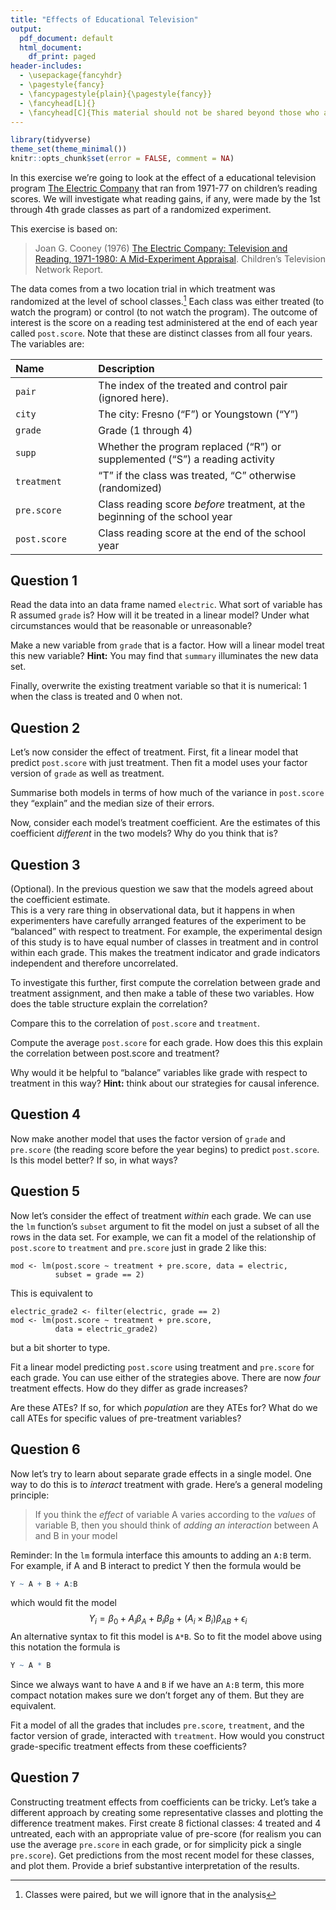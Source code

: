 ```yaml
---
title: "Effects of Educational Television"
output:
  pdf_document: default
  html_document:
    df_print: paged
header-includes:
  - \usepackage{fancyhdr}
  - \pagestyle{fancy}
  - \fancypagestyle{plain}{\pagestyle{fancy}}
  - \fancyhead[L]{}
  - \fancyhead[C]{This material should not be shared beyond those who are enrolled in this class}
---
```


```r
library(tidyverse)
theme_set(theme_minimal())
knitr::opts_chunk$set(error = FALSE, comment = NA)
```

In this exercise we're going to look at the effect 
of a educational television program 
[The Electric Company](https://en.wikipedia.org/wiki/The_Electric_Company) 
that ran from 1971-77 on children's reading scores.
We will investigate what reading gains, if any, were made by the 1st through 
4th grade classes as part of a randomized experiment.

This exercise is based on:

> Joan G. Cooney (1976) [The Electric Company: Television and Reading, 1971-1980: A Mid-Experiment Appraisal](https://files.eric.ed.gov/fulltext/ED130635.pdf). Children's Television Network Report.

The data comes from a two location trial in which 
treatment was randomized at the level of school classes.^[Classes were 
paired, but we will ignore that in the analysis] Each class was 
either treated (to watch the program) or control (to not watch the 
program). The outcome of interest is the score on a reading test 
administered at the end of each year called `post.score`. Note that 
these are distinct classes from all four years.  The variables are:

-------------------------------------------------------------------------------
 Name                 Description
 -------------------- ---------------------------------------------------------
 `pair`               The index of the treated and control pair (ignored
                      here).
 
 `city`               The city: Fresno ("F") or Youngstown ("Y")
 
 `grade`              Grade (1 through 4)
 
 `supp`               Whether the program replaced ("R") or supplemented 
                      ("S") a reading activity

 `treatment`          "T" if the class was treated, "C" otherwise (randomized)
 
 `pre.score`          Class reading score *before* treatment, at the 
                      beginning of the school year
 
 `post.score`         Class reading score at the end of the school year
-------------------------------------------------------------------------------

## Question 1

Read the data into an data frame named `electric`. 
What sort of variable has R assumed `grade` is? How will 
it be treated in a linear model? Under 
what circumstances would that be reasonable or unreasonable?

Make a new variable from `grade` that is a factor. How will a 
linear model treat this new variable? 
**Hint:** You may 
find that `summary` illuminates the new data set.

Finally, overwrite the existing treatment variable so that it is 
numerical: 1 when the class is treated and 0 when not.

## Question 2

Let's now consider the effect of treatment. First, fit a linear model 
that predict `post.score` with just treatment. Then fit a model uses 
your factor version of `grade` as well as treatment.  

Summarise both models in terms of how much of the variance 
in `post.score` they "explain" and the median size of their 
errors. 

Now, consider each model's treatment coefficient. 
Are the estimates of this coefficient 
*different* in the two models? Why do you think that is?

## Question 3

(Optional). In the previous question we saw that 
the models agreed about the coefficient estimate.  
This is a very rare thing in observational data, but it happens in 
when experimenters have carefully arranged 
features of the experiment to be "balanced" with respect to 
treatment. For example, the experimental design of this study is to have 
equal number of classes in treatment and 
in control within each grade. This makes the treatment indicator and 
grade indicators independent and therefore uncorrelated.

To investigate this further, first compute the correlation between 
grade and treatment assignment, and then make a table of 
these two variables. How does the table structure explain the 
correlation?

Compare this to the correlation of `post.score` and `treatment`.

Compute the average `post.score` for each grade.
How does this this explain the correlation between 
post.score and treatment?

Why would it be helpful to "balance" variables like grade 
with respect to treatment in this way? 
**Hint:** think about our 
strategies for causal inference.

## Question 4

Now make another model that uses the factor version of `grade` and 
`pre.score` (the reading score before the year begins) to predict 
`post.score`.  Is this model better? If so, in what ways?

## Question 5

Now let's consider the effect of treatment *within* each grade. 
We can use the `lm` function's `subset` argument to fit the model on just a 
subset of all the rows in the data set. For example, we can fit a model 
of the relationship of `post.score` to `treatment` and `pre.score` just 
in grade 2 like this:
```
mod <- lm(post.score ~ treatment + pre.score, data = electric, 
          subset = grade == 2)
```
This is equivalent to
```
electric_grade2 <- filter(electric, grade == 2)
mod <- lm(post.score ~ treatment + pre.score, 
          data = electric_grade2)
```
but a bit shorter to type.

Fit a linear model predicting `post.score` using treatment and 
`pre.score` for each 
grade. You can use either of the strategies above. 
There are now *four* treatment effects.  How do they differ as 
grade increases? 

Are these ATEs? If so, for which *population* are they 
ATEs for? What do we call ATEs for specific values of 
pre-treatment variables?  

## Question 6

Now let's try to learn about separate grade effects in a single model. One 
way to do this is to *interact* treatment with grade. Here's a general 
modeling principle: 

> If you think the *effect* of variable A varies according to the *values* of 
> variable B, then you should think of *adding an interaction* between A and B in 
> your model

Reminder: In the `lm` formula interface this amounts to adding an `A:B` term. For example,
if A and B interact to predict Y then the formula would be 
```r
Y ~ A + B + A:B
```
which would fit the model 
$$
Y_i = \beta_0 + A_i \beta_A + B_i \beta_B + (A_i \times B_i) \beta_{AB} + \epsilon_i
$$
An alternative syntax to fit this model is `A*B`. So to fit the model above using this 
notation the formula is 
```r
Y ~ A * B 
```
Since we always want to have `A` and `B` if we have an `A:B` term, this more compact notation makes 
sure we don't forget any of them. But they are equivalent.

Fit a model of all the grades that includes `pre.score`, `treatment`, and 
the factor version of grade, interacted with `treatment`. How would 
you construct grade-specific treatment effects from these coefficients?

## Question 7

Constructing treatment effects from coefficients can be tricky. 
Let's take a different approach
by creating some representative classes and plotting the 
difference treatment makes. First create 
8 fictional classes: 4 treated and 4 untreated, each with an appropriate 
value of pre-score (for realism you can use the average `pre.score` in each 
grade, or for simplicity pick a single `pre.score`). 
Get predictions from the most recent model for these 
classes, and plot them. Provide a brief substantive interpretation
of the results.


